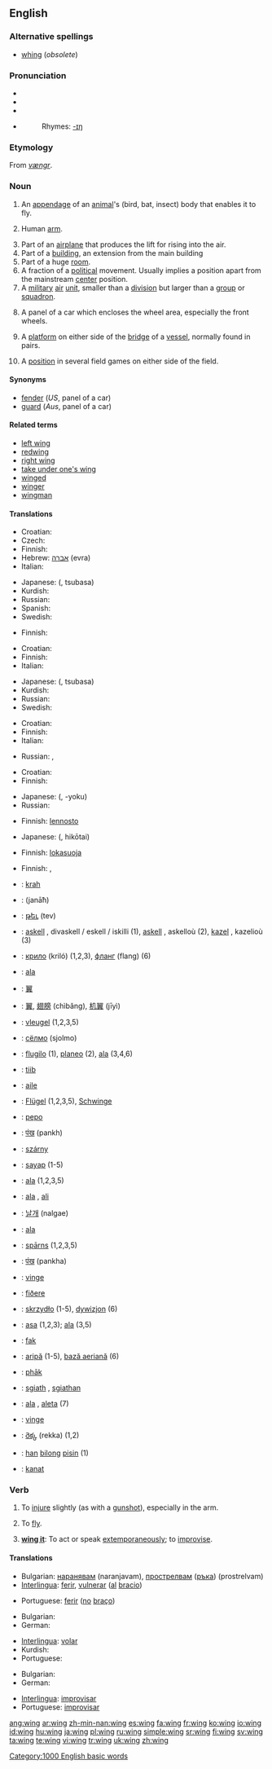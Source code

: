 {{wikipedia}}
==English==

===Alternative spellings===
*[[whing]] (''obsolete'')

===Pronunciation===
*{{AHD|wĭng}}
*{{IPA|/wɪŋ/}}
*{{SAMPA|/wIN/}}
*{{audio|en-us-wing.ogg|Audio (US)}}
*:Rhymes: [[Rhymes:English:-ɪŋ|-ɪŋ]]

===Etymology===
From {{ON.}} ''[[vængr]]''.

===Noun===
{{en-noun}}

# An [[appendage]] of an [[animal]]'s (bird, bat, insect) body that enables it to fly.
# {{context|slang}} Human [[arm]].
# Part of an [[airplane]] that produces the lift for rising into the air.
# Part of a [[building]], an extension from the main building
# Part of a huge [[room]]. {{rfv-sense| Is this right? Could not find any proof. Hekaheka Jul 4, 2007}}
# A fraction of a [[political]] movement. Usually implies a position apart from the mainstream [[center]] position.
# A [[military]] [[air]] [[unit]], smaller than a [[division]] but larger than a [[group]] or [[squadron]].
# {{UK}} A panel of a car which encloses the wheel area, especially the front wheels.
# {{context|nautical}} A [[platform]] on either side of the [[bridge]] of a [[vessel]], normally found in pairs.
# {{context|hockey|football|icehockey}} A [[position]] in several field games on either side of the field.

====Synonyms====
*[[fender]] (''US'', panel of a car)
*[[guard]] (''Aus'', panel of a car)

====Related terms====
*[[left wing]]
*[[redwing]]
*[[right wing]]
*[[take under one's wing]]
*[[winged]]
*[[winger]]
*[[wingman]]

====Translations====
{{trans-top|part of an animal}}
* Croatian: {{t-|hr|krilo|n}}
* Czech: {{t-|cs|křídlo|n}}
* Finnish: {{t+|fi|siipi}}
* Hebrew: [[אברה]] (evra) {{f}}
* Italian: {{t+|it|ala|f}}
{{trans-mid}}
* Japanese: {{JAchar|[[翼]]}} ({{JAchar|[[つばさ]]}}, tsubasa)
* Kurdish: {{t+|ku|باڵ|sc=KUchar}}
* Russian: {{t+|ru|крыло|n|tr=kryló|sc=Cyrl}}
* Spanish: {{t+|es|ala|f}}
* Swedish: {{t+|sv|vinge|c}}
{{trans-bottom}}

{{trans-top|human arm}}
<!-- Only slang expressions that have some connection with a wing -->
* Finnish: {{t+|fi|siipi}}
{{trans-mid}}
{{trans-bottom}}

{{trans-top|part of an airplane}}
* Croatian: {{t-|hr|krilo|n}}
* Finnish: {{t+|fi|siipi}}
* Italian: {{t+|it|ala|f}}
{{trans-mid}}
* Japanese: {{JAchar|[[翼]]}} ({{JAchar|[[つばさ]]}}, tsubasa)
* Kurdish: {{KUchar|[[باڵ]]}}
* Russian: {{t+|ru|крыло|n|tr=kryló|sc=Cyrl}}
* Swedish: {{t+|sv|vinge|c}}
{{trans-bottom}}

{{trans-top|extension of a building}}
* Croatian: {{t-|hr|krilo|n}}
* Finnish: {{t+|fi|siipi}}
* Italian: {{t+|it|ala|f}}
{{trans-mid}}
* Russian: {{t+|ru|крыло|n|tr=kryló|sc=Cyrl}}, {{t+|ru|флигель|m|tr=flíg'el'|sc=Cyrl}}
{{trans-bottom}}

{{trans-top|part of room}}
{{trans-mid}}
{{trans-bottom}}

{{trans-top|fraction of a political movement}}
* Croatian: {{t-|hr|krilo|n}}
* Finnish: {{t+|fi|siipi}}
{{trans-mid}}
* Japanese: {{JAchar|-[[翼]]}} ({{JAchar|-[[よく]]}}, -yoku)
* Russian: {{t+|ru|крыло|n|tr=kryló|sc=Cyrl}}
{{trans-bottom}}

{{trans-top|air force unit}}
* Finnish: [[lennosto]]
{{trans-mid}}
* Japanese: {{JAchar|[[飛行隊]]}} ({{JAchar|[[ひこうたい]]}}, hikōtai)
{{trans-bottom}}

{{trans-top|panel enclosing wheel area}}
* Finnish: [[lokasuoja]]
{{trans-mid}}
{{trans-bottom}}

{{trans-top|extension of a ship's bridge}}
{{trans-mid}}
{{trans-bottom}}

{{trans-top|position in hockey etc.}}
* Finnish: {{t-|fi|laitahyökkääjä}}, {{t+|fi|laituri}}
{{trans-mid}}
{{trans-bottom}}

{{checktrans}}
{{trans-top|translations to be checked}}
*{{ttbc|Albanian}}: [[krah]] {{m}}
*{{ttbc|Arabic}}: {{ARchar|[[جناح|جَنَاح]]}} (janāħ) {{m}}
*{{ttbc|Armenian}}: [[թեւ]] (tev)
*{{ttbc|Breton}}: [[askell]] {{f}}, divaskell / eskell / iskilli {{p}} (1), [[askell]] {{f}}, askelloù {{p}} (2), [[kazel]] {{f}}, kazelioù {{p}} (3)
*{{ttbc|Bulgarian}}: [[крило]] (kriló) {{n}} (1,2,3), [[фланг]] (flang) {{m}} (6)
*{{ttbc|Catalan}}: [[ala]] {{f}}
*{{ttbc|CJKV Characters}}: [[翼]]
*{{ttbc|Chinese}}: [[翼]], [[翅膀]] (chìbǎng), [[机翼]] (jīyì)
*{{ttbc|Dutch}}: [[vleugel]] {{m}} (1,2,3,5)
*{{ttbc|Erzya}}: [[сёлмо]] (sjolmo)
*{{ttbc|Esperanto}}: [[flugilo]] (1), [[planeo]] (2), [[ala]] (3,4,6)
*{{ttbc|Estonian}}: [[tiib]]
*{{ttbc|French}}: [[aile]] {{f}}
*{{ttbc|German}}: [[Flügel]] {{m}} (1,2,3,5), [[Schwinge]] {{f}}
*{{ttbc|Guaraní}}: [[pepo]]
*{{ttbc|Hindi}}: [[पंख]] (pankh) {{g|Hindi}}
*{{ttbc|Hungarian}}: [[szárny]]
*{{ttbc|Indonesian}}: [[sayap]] (1-5)
*{{ttbc|Interlingua}}: [[ala]] (1,2,3,5)
*{{ttbc|Italian}}: [[ala]] {{f}}, [[ali]] {{p}}
*{{ttbc|Korean}}: [[날개]] (nalgae)
*{{ttbc|Latin}}: [[ala]] {{f}}
*{{ttbc|Latvian}}: [[spārns]] {{m}} {{s}} (1,2,3,5)
*{{ttbc|Marathi}}: [[पंख]] (pankha)
*{{ttbc|Norwegian}}: [[vinge]] {{c}}
*{{ttbc|Old English}}: [[fiðere]] {{n}}
*{{ttbc|Polish}}: [[skrzydło]] {{n}} (1-5), [[dywizjon]] {{m}} (6)
*{{ttbc|Portuguese}}: [[asa]] {{f}} (1,2,3); [[ala]] {{f}} (3,5)
*{{ttbc|Rohingya}}: [[fak]]
*{{ttbc|Romanian}}: [[aripă]] {{f}} (1-5), [[bază aeriană]] (6)
*{{ttbc|Romany}}: [[phāk]]
*{{ttbc|Scottish Gaelic}}: [[sgiath]] {{f}}, [[sgiathan]] {{m}}
*{{ttbc|Spanish}}: [[ala]] {{f}}, [[aleta]] {{f}} (7)
*{{ttbc|Swedish}}: [[vinge]]
*{{ttbc|Telugu}}: [[రెక్క]] (rekka) (1,2)
*{{ttbc|Tok Pisin}}: [[han]] [[bilong]] [[pisin]] (1)
*{{ttbc|Turkish}}: [[kanat]]
{{trans-bottom}}

===Verb===
{{en-verb}}

# {{transitive}} To [[injure]] slightly (as with a [[gunshot]]), especially in the arm.
# {{intransitive}} To [[fly]].
# {{intransitive}} '''[[wing it]]''': To act or speak [[extemporaneous]]ly; to [[improvise]].

====Translations====
{{trans-top|To injure slightly}}
* Bulgarian: [[наранявам]] (naranjavam), [[прострелвам]] ([[ръка]]) (prostrelvam)
* [[Interlingua]]: [[ferir]], [[vulnerar]] ([[al]] [[bracio]])
{{trans-mid}}
* Portuguese: [[ferir]] ([[no#Portuguese|no]] [[braço]])
{{trans-bottom}}

{{trans-top|To fly}}
* Bulgarian: {{t+|bg|летя|tr=letja|sc=Cyrl}}
* German: {{t+|de|fliegen}}
{{trans-mid}}
* [[Interlingua]]: [[volar]]
* Kurdish: {{KUchar|[[فڕین]]}}
* Portuguese: {{t+|pt|voar}}
{{trans-bottom}}

{{trans-top|To be extemporaneous}}
* Bulgarian: {{t+|bg|импровизирам|tr=improviziram|sc=Cyrl}}
* German: {{t+|de|improvisieren}}
{{trans-mid}}
* [[Interlingua]]: [[improvisar]]
* Portuguese: [[improvisar]]
{{trans-bottom}}

[[Category:1000 English basic words]]

[[ang:wing]]
[[ar:wing]]
[[zh-min-nan:wing]]
[[es:wing]]
[[fa:wing]]
[[fr:wing]]
[[ko:wing]]
[[io:wing]]
[[id:wing]]
[[hu:wing]]
[[ja:wing]]
[[pl:wing]]
[[ru:wing]]
[[simple:wing]]
[[sr:wing]]
[[fi:wing]]
[[sv:wing]]
[[ta:wing]]
[[te:wing]]
[[vi:wing]]
[[tr:wing]]
[[uk:wing]]
[[zh:wing]]